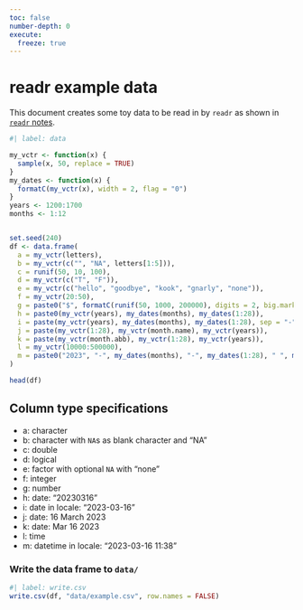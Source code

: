 ```yaml
---
toc: false
number-depth: 0
execute: 
  freeze: true
---
```


# readr example data {#sec-exdata}

This document creates some toy data to be read in by `readr` as shown in [`readr` notes](01-readr.qmd).

```r
#| label: data

my_vctr <- function(x) {
  sample(x, 50, replace = TRUE)
}
my_dates <- function(x) {
  formatC(my_vctr(x), width = 2, flag = "0")
}
years <- 1200:1700
months <- 1:12


set.seed(240)
df <- data.frame(
  a = my_vctr(letters),
  b = my_vctr(c("", "NA", letters[1:5])),
  c = runif(50, 10, 100), 
  d = my_vctr(c("T", "F")),
  e = my_vctr(c("hello", "goodbye", "kook", "gnarly", "none")), 
  f = my_vctr(20:50),
  g = paste0("$", formatC(runif(50, 1000, 200000), digits = 2, big.mark = ",", format = "f")),
  h = paste0(my_vctr(years), my_dates(months), my_dates(1:28)),
  i = paste(my_vctr(years), my_dates(months), my_dates(1:28), sep = "-"),
  j = paste(my_vctr(1:28), my_vctr(month.name), my_vctr(years)),
  k = paste(my_vctr(month.abb), my_vctr(1:28), my_vctr(years)),
  l = my_vctr(10000:500000),
  m = paste0("2023", "-", my_dates(months), "-", my_dates(1:28), " ", my_dates(0:23), ":", my_dates(0:59))
)

head(df)
```

## Column type specifications {#sec-key}
- a: character
- b: character with `NA`s as blank character and "NA"
- c: double
- d: logical
- e: factor with optional `NA` with "none"
- f: integer
- g: number
- h: date: "20230316"
- i: date in locale: "2023-03-16"
- j: date: 16 March 2023
- k: date: Mar 16 2023
- l: time
- m: datetime in locale: "2023-03-16 11:38"

### Write the data frame to `data/`

```r
#| label: write.csv
write.csv(df, "data/example.csv", row.names = FALSE)
```
